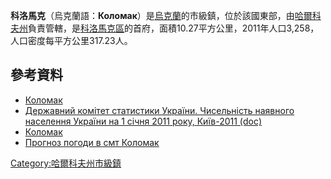 {{No footnotes|time=2015-09-16T15:04:42+00:00}}
{{coord|49|50|31|N|35|18|29|E|scale:30000_region:UA|display=title}}

'''科洛馬克'''（烏克蘭語：'''Коломак'''）是[[烏克蘭|烏克蘭]]的市級鎮，位於該國東部，由[[哈爾科夫州|哈爾科夫州]]負責管轄，是[[科洛馬克區|科洛馬克區]]的首府，面積10.27平方公里，2011年人口3,258，人口密度每平方公里317.23人。

==參考資料==
* [http://w1.c1.rada.gov.ua/pls/z7502/A005?rdat1=03.01.2012&rf7571=33362 Коломак]
* [https://web.archive.org/web/20121010205321/http://stat6.stat.lviv.ua/PXWEB2007/ukr/publ/2011/chnas.zip Державний комітет статистики України. Чисельність наявного населення України на 1 січня 2011 року, Київ-2011 (doc)]
* [http://gska2.rada.gov.ua/pls/z7502/A005?rdat1=07.06.2006&rf7571=33362 Коломак]{{dead link|date=2018年4月 |bot=InternetArchiveBot |fix-attempted=yes }}
* [http://weather.in.ua/ua/har%27kovskaja/11120 Прогноз погоди в смт Коломак] {{Wayback|url=http://weather.in.ua/ua/har%27kovskaja/11120 |date=20160323025614 }}

{{DEFAULTSORT:Коломак}}
[[Category:哈爾科夫州市級鎮|Category:哈爾科夫州市級鎮]]


{{Kharkiv-geo-stub}}